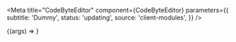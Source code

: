 
<Meta
  title="CodeByteEditor"
  component={CodeByteEditor}
  parameters={{
    subtitle: 'Dummy',
    status: 'updating',
    source: 'client-modules',
  }}
/>

<Canvas>
  <Story name="default" args={{ text: 'This is example input for a codebyte' }}>
    {(args) => <CodeByteEditor {...args} />}
  </Story>
</Canvas>
